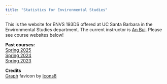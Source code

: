 ```yaml
---
title: "Statistics for Environmental Studies"
---
```


This is the website for ENVS 193DS offered at UC Santa Barbara in the Environmental Studies department. The current instructor is [An Bui](https://an-bui.com/). Please see course websites below!  

**Past courses:**  
[Spring 2025](https://spring-2025.envs-193ds.com/)  
[Spring 2024](https://spring-2024.envs-193ds.com/)    
[Spring 2023](https://spring-2023.envs-193ds.com/)  


**Credits**  
[Graph](https://icons8.com/icon/104281/graph) favicon by [Icons8](https://icons8.com) 
